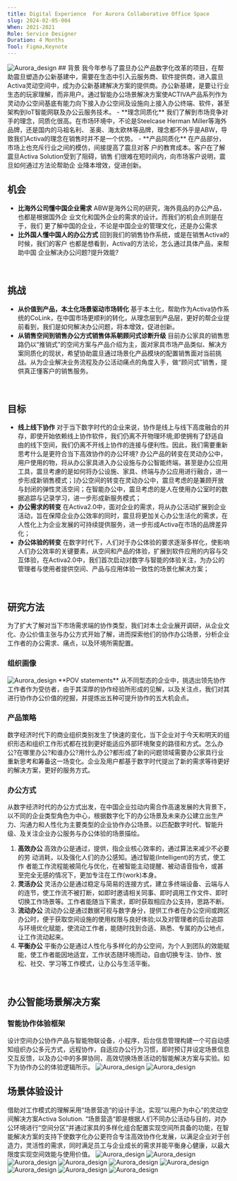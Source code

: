 ```yaml
---
title: Digital Experience  For Aurora Collaborative Office Space
slug: 2024-02-05-004
When: 2021-2021
Role: Service Designer 
Duration: 4 Months 
Tool: Figma,Keynote
---
```


<Image src="/office_design/office_014.png" alt="Aurora_design" className="my-6 rounded-lg"/>
## 背景
我今年参与了震旦办公产品数字化改革的项目，在帮助震旦塑造办公新基建中，需要在生态中引入云服务商、软件提供商，进入震旦Activa灵动空间中，成为办公新基建解决方案的提供商。办公新基建，是要让行业生态的玩家理解，而非用户。通过智能办公场景解决方案使ACTIVA产品系列作为灵动办公空间基底有能力向下接入办公空间及设施向上接入办公终端、软件，甚至架构到IoT智能网联及办公云服务技术。
- **理念同质化**
我们了解到市场竞争对手的理念，同质化很高。在市场环境中，不论是Steelcase Herman Miller等海外品牌，还是国内的马祖名利、 圣奥、海太欧林等品牌，理念都不外乎是ABW，导致我们Activa的理念在销售时并不是一个优势。
- **产品同质化**
在产品部分，市场上也充斥行业之间的模仿，间接提高了震旦对客 户的教育成本。客户在了解震旦Activa Solution受到了阻碍，销售 们很难在短时间内，向市场客户说明，震旦如何通过方法论帮助企 业降本增效，促进创新。
<br />

## 机会
- **比海外公司懂中国企业需求**
ABW是海外公司的研究，海外竟品的办公产品，也都是根据国外企 业文化和国外企业的需求的设计。而我们的机会点则是在于，我们 更了解中国的企业，不论是中国企业的管理文化，还是办公需求
- **比外国人懂中国人的办公方式**
回到我们的销售协作系统，或是在销售Activa的时候，我们的客户 也都是想看到，Activa的方法论，怎么通过具体产品，来帮助中国 企业解决办公问题?提升效能?
<br />

## 挑战
- **从价值到产品，本土化场景驱动市场转化**
基于本土化，帮助作为Activa协作系统的CoLink，在中国市场更顺利的转化，从理念层到产品层，更好的帮企业提前看到，我们是如何解决办公问题，将本增效，促进创新。
- **从销售空间到销售办公方式销售体系朝顾问式诊断升级**
目前办公家具的销售思路仍以“推销式”的空间方案与产品介绍为主，面对家具市场产品类似、解决方案同质化的现状，希望协助震旦通过场景化产品模块的配置销售面对当前挑战。从为企业解决业务流程及办公活动痛点的角度入手，做“顾问式”销售，提供真正懂客户的销售服务。
<br />

## 目标
- **线上线下协作**
对于当下数字时代的企业来说，协作是线上与线下高度融合的并存，即使开始依赖线上协作软件，我们仍离不开物理环境;即使拥有了舒适自由的线下空间，我们仍离不开线上协作的连接与便利性。因此，我们需要重新思考什么是更符合当下高效协作的办公环境?
办公产品的转变在灵动办公中，用户使用的物，将从办公家具进入办公设施与办公智能终端，甚至是办公应用工具，震旦考慮的是如何将办公设施、家具、终端与办公应用进行融合，进一步形成新销售模式；︎办公空间的转变在灵动办公中，震旦考虑的是兼顾开放与封闭的弹性灵活空间；在智能办公中，震旦考虑的是人在使用办公室时的数据追踪与记录学习，进一步形成新服务模式；
- **办公需求的转变**
在Activa2.0中，面对企业的需求，将从办公活动扩展到企业活动，旨在保障企业办公效率的同时，震旦将更加关心办公生活化的需求，在人性化上为企业发展的可持续提供服务，进一步形成Activa在市场的品牌差异化；
- **办公体验的转变**
在数字时代下，人们对于办公体验的要求逐渐多样化，使影响人们办公效率的关键要素，从空间和产品的体验，扩展到软件应用的内容与交互体验，在Activa2.0中，我们首次启动对数字与智能的体验关注，为办公的管理者与使用者提供空间、产品与应用体验一致性的场景化解决方案；
<br />

## 研究方法
为了扩大了解对当下市场需求端的协作类型，我们对本土企业展开调研，从企业文化、办公价值主张与办公方式开始了解，进而探索他们的协作办公场景，分析企业工作者的办公需求、痛点，以及环境所需配置。
<br />

### 组织画像
<Image src="/office_design/office_02.jpeg" alt="Aurora_design" className="my-6 rounded-lg"/>
**POV statements**
从不同型态的企业中，挑选出领先协作工作者作为受彷者，由于其深厚的协作经验所形成的见解，以及关注点，我们对其进行协作办公价值的挖掘，并提炼出五种可提升协作的五大机会点。
<br />

### 产品策略
数字经济时代下的商业组织类别发生了快速的变化，当下企业对于今天和明天的组织形态和组织工作形式都在找到更好能适应外部环境聚变的路径和方式。怎么办公?在哪里办公?和谁办公?用什么办公?都形成了新的问题领域需要办公家具行业重新思考和筹备这一场变化。企业及用户都基于数字时代提出了新的需求等待更好的解决方案，更好的服务方式。
<br />

### 办公方式
从数字经济时代的办公方式出发，在中国企业拉动内需合作高速发展的大背景下，以不同的企业类型角色为中心，根据数字化下的办公场景及未来办公建立出生产力、沟通力和人性化为主要类型的企业协作办公场景。以匹配数字时代、智能升级、及关注企业办公服务与办公体验的场景描绘。
1. **高效办公**
高效办公是通过，提供，指企业核心效率的，通过算法来减少不必要的劳 动消耗，以及强化人们的办公感知。通过智能(Intelligent)的方式，使工作 者能工作流程能被简化与优化，在被智能主动提醒、被动语音指令，或甚 至完全无感的情况下，更加专注在工作(work)本身。
2. **灵活办公**
灵活办公是通过稳定与简易的连接方式，建立多终端设备、云端与人的连节，使工作流不被打断，如即时邀请相关同事、即时调用工作文件、即时切换工作场景等。工作者能随当下需求，即时获取相应办公支持，思路不断。
3. **流动办公**
流动办公是通过数据可视与数字身分，提供工作者在办公空间或跨区办公时，便于获取空间设施的使用权限与良好体验;以及对管理者的后台追踪与环境优化赋能，使流动工作者，能随时找到合适、熟悉、专属的办公地点，让工作流动起来。
4. **平衡办公**
平衡办公是通过人性化与多样化的办公空间，为个人到团队的效能赋能，使工作者能因地适宜，工作状态随环境而动，自由切换专注、协作、放松、社交、学习等工作模式，让办公与生活平衡。
<br />

## 办公智能场景解决方案
### 智能协作体验框架
设计空间办公协作产品与智能物联设备，小程序，后台信息管理构建一个可自动感知组织办公多元方式，远程协作，自适应办公行为习惯，即时预订并设定场景信息交互反馈，以及办公中的多屏协同，高效切换场景活动的智能解决方案与实验。如下为协作办公的体验逻辑所示。
<Image src="/office_design/office_03.png" alt="Aurora_design" className="my-6 rounded-lg"/>
<Image src="/office_design/office_04.png" alt="Aurora_design" className="my-6 rounded-lg"/>
<br />

## 场景体验设计
借助对工作模式的理解采用“场景营造“的设计手法，实现“以用户为中心“的灵动空间解决方案Activa Solution. “场景营造“即是根据人们不同办公活动与目的，对办公环境进行“空间分区“并通过家具的多样化组合配置实现空间所具备的功能，在智能解决方案的支持下使数字化办公更符合专注高效协作化发展，以满足企业对于创造力，灵活性的需求，同时满足员工与企业成长的需求并能平衡身心健康，以最大限度实现空间效能与使用价值。
<Image src="/office_design/office_05.png" alt="Aurora_design" className="my-6 rounded-lg"/>
<Image src="/office_design/office_06.jpg" alt="Aurora_design" className="my-6 rounded-lg"/>
<Image src="/office_design/office_07.jpg" alt="Aurora_design" className="my-6 rounded-lg"/>
<Image src="/office_design/office_08.jpg" alt="Aurora_design" className="my-6 rounded-lg"/>
<Image src="/office_design/office_09.jpg" alt="Aurora_design" className="my-6 rounded-lg"/>
<Image src="/office_design/office_010.jpg" alt="Aurora_design" className="my-6 rounded-lg"/>
<Image src="/office_design/office_011.jpg" alt="Aurora_design" className="my-6 rounded-lg"/>
<Image src="/office_design/office_012.jpg" alt="Aurora_design" className="my-6 rounded-lg"/>
<Image src="/office_design/office_013.jpg" alt="Aurora_design" className="my-6 rounded-lg"/>